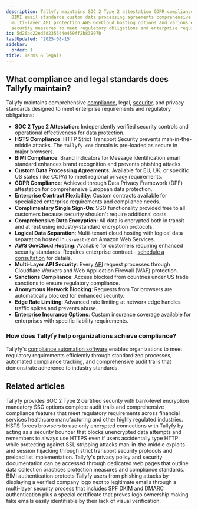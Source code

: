 ```yaml
---
description: Tallyfy maintains SOC 2 Type 2 attestation GDPR compliance HSTS security
  BIMI email standards custom data processing agreements comprehensive encryption
  multi-layer API protection AWS GovCloud hosting options and various enterprise-grade
  security measures to meet regulatory obligations and enterprise requirements.
id: 5d26ac22ed5d235544e459ff2b83997b
lastUpdated: '2025-08-15'
sidebar:
  order: 1
title: Terms & legals
---
```


## What compliance and legal standards does Tallyfy maintain?

Tallyfy maintains comprehensive [compliance](/products/pro/compliance/), legal, [security](/products/pro/compliance/), and privacy standards designed to meet enterprise requirements and regulatory obligations:

* **SOC 2 Type 2 Attestation**: Independently verified security controls and operational effectiveness for data protection.
* **HSTS Compliance**: HTTP Strict Transport Security prevents man-in-the-middle attacks. The `tallyfy.com` domain is pre-loaded as secure in major browsers.
* **BIMI Compliance**: Brand Indicators for Message Identification email standard enhances brand recognition and prevents phishing attacks.
* **Custom Data Processing Agreements**: Available for EU, UK, or specific US states (like CCPA) to meet regional privacy requirements.
* **GDPR Compliance**: Achieved through Data Privacy Framework (DPF) attestation for comprehensive European data protection.
* **Enterprise Contract Flexibility**: Custom contracts available for specialized enterprise requirements and compliance needs.
* **Complimentary Single Sign-On**: SSO functionality provided free to all customers because security shouldn't require additional costs.
* **Comprehensive Data Encryption**: All data is encrypted both in transit and at rest using industry-standard encryption protocols.
* **Logical Data Separation**: Multi-tenant cloud hosting with logical data separation hosted in `us-west-2` on Amazon Web Services.
* **AWS GovCloud Hosting**: Available for customers requiring enhanced security standards. Requires enterprise contract - [schedule a consultation](https://tallyfy.com/booking/) for details.
* **Multi-Layer API Security**: Every [API](/products/pro/integrations/open-api/) request processes through Cloudflare Workers and Web Application Firewall (WAF) protection.
* **Sanctions Compliance**: Access blocked from countries under US trade sanctions to ensure regulatory compliance.
* **Anonymous Network Blocking**: Requests from Tor browsers are automatically blocked for enhanced security.
* **Edge Rate Limiting**: Advanced rate limiting at network edge handles traffic spikes and prevents abuse.
* **Enterprise Insurance Options**: Custom insurance coverage available for enterprises with specific liability requirements.

### How does Tallyfy help organizations achieve compliance?

Tallyfy's [compliance automation software](https://tallyfy.com/solutions/compliance-automation-software/) enables organizations to meet regulatory requirements efficiently through standardized processes, automated compliance tracking, and comprehensive audit trails that demonstrate adherence to industry standards.


<PageTree />


## Related articles
<CardGrid>
<LinkTitleCard header="<b>Pro > Compliance</b>" href="/products/pro/compliance/" > Tallyfy provides SOC 2 Type 2 certified security with bank-level encryption mandatory SSO options complete audit trails and comprehensive compliance features that meet regulatory requirements across financial services healthcare manufacturing and other highly regulated industries. </LinkTitleCard>
<LinkTitleCard header="<b>Compliance > Understanding HSTS compliance</b>" href="/products/pro/compliance/hsts-compliance/" > HSTS forces browsers to use only encrypted connections with Tallyfy by acting as a security bouncer that blocks unencrypted data attempts and remembers to always use HTTPS even if users accidentally type HTTP while protecting against SSL stripping attacks man-in-the-middle exploits and session hijacking through strict transport security protocols and preload list implementation. </LinkTitleCard>
<LinkTitleCard header="<b>Terms Legals > Tallyfy's privacy policy</b>" href="/products/pro/miscellaneous/terms-legals/where-can-i-find-tallyfys-privacy-policy/" > Tallyfy's privacy policy and security documentation can be accessed through dedicated web pages that outline data collection practices protection measures and compliance standards. </LinkTitleCard>
<LinkTitleCard header="<b>Compliance > Understanding BIMI compliance</b>" href="/products/pro/compliance/bimi-compliance/" > BIMI authentication protects Tallyfy users from phishing attacks by displaying a verified company logo next to legitimate emails through a multi-layer security process that includes SPF DKIM and DMARC authentication plus a special certificate that proves logo ownership making fake emails easily identifiable by their lack of visual verification. </LinkTitleCard>
</CardGrid>